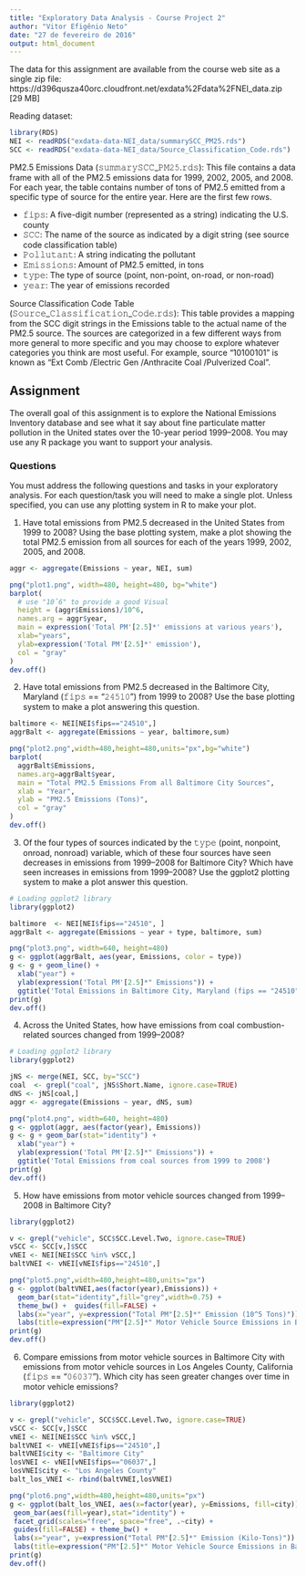 ```yaml
---
title: "Exploratory Data Analysis - Course Project 2"
author: "Vitor Efigênio Neto"
date: "27 de fevereiro de 2016"
output: html_document
---
```

The data for this assignment are available from the course web site as a single zip file: https://d396qusza40orc.cloudfront.net/exdata%2Fdata%2FNEI_data.zip [29 MB]

Reading dataset:

```r
library(RDS)
NEI <- readRDS("exdata-data-NEI_data/summarySCC_PM25.rds")
SCC <- readRDS("exdata-data-NEI_data/Source_Classification_Code.rds")
```

PM2.5 Emissions Data (𝚜𝚞𝚖𝚖𝚊𝚛𝚢𝚂𝙲𝙲_𝙿𝙼𝟸𝟻.𝚛𝚍𝚜): This file contains a data frame with all of the PM2.5 emissions data for 1999, 2002, 2005, and 2008. For each year, the table contains number of tons of PM2.5 emitted from a specific type of source for the entire year. Here are the first few rows.

* 𝚏𝚒𝚙𝚜: A five-digit number (represented as a string) indicating the U.S. county
* 𝚂𝙲𝙲: The name of the source as indicated by a digit string (see source code classification table)
* 𝙿𝚘𝚕𝚕𝚞𝚝𝚊𝚗𝚝: A string indicating the pollutant
* 𝙴𝚖𝚒𝚜𝚜𝚒𝚘𝚗𝚜: Amount of PM2.5 emitted, in tons
* 𝚝𝚢𝚙𝚎: The type of source (point, non-point, on-road, or non-road)
* 𝚢𝚎𝚊𝚛: The year of emissions recorded

Source Classification Code Table (𝚂𝚘𝚞𝚛𝚌𝚎_𝙲𝚕𝚊𝚜𝚜𝚒𝚏𝚒𝚌𝚊𝚝𝚒𝚘𝚗_𝙲𝚘𝚍𝚎.𝚛𝚍𝚜): This table provides a mapping from the SCC digit strings in the Emissions table to the actual name of the PM2.5 source. The sources are categorized in a few different ways from more general to more specific and you may choose to explore whatever categories you think are most useful. For example, source “10100101” is known as “Ext Comb /Electric Gen /Anthracite Coal /Pulverized Coal”.

## Assignment

The overall goal of this assignment is to explore the National Emissions Inventory database and see what it say about fine particulate matter pollution in the United states over the 10-year period 1999–2008. You may use any R package you want to support your analysis.

### Questions

You must address the following questions and tasks in your exploratory analysis. For each question/task you will need to make a single plot. Unless specified, you can use any plotting system in R to make your plot.

1. Have total emissions from PM2.5 decreased in the United States from 1999 to 2008? Using the base plotting system, make a plot showing the total PM2.5 emission from all sources for each of the years 1999, 2002, 2005, and 2008.

```r
aggr <- aggregate(Emissions ~ year, NEI, sum)

png("plot1.png", width=480, height=480, bg="white")
barplot(
  # use "10ˆ6" to provide a good Visual
  height = (aggr$Emissions)/10^6,
  names.arg = aggr$year,
  main = expression('Total PM'[2.5]*' emissions at various years'),
  xlab="years",
  ylab=expression('Total PM'[2.5]*' emission'),
  col = "gray"
)
dev.off()
```

2. Have total emissions from PM2.5 decreased in the Baltimore City, Maryland (𝚏𝚒𝚙𝚜 == "𝟸𝟺𝟻𝟷𝟶") from 1999 to 2008? Use the base plotting system to make a plot answering this question.

```r
baltimore <- NEI[NEI$fips=="24510",]
aggrBalt <- aggregate(Emissions ~ year, baltimore,sum)

png("plot2.png",width=480,height=480,units="px",bg="white")
barplot(
  aggrBalt$Emissions,
  names.arg=aggrBalt$year,
  main = "Total PM2.5 Emissions From all Baltimore City Sources",
  xlab = "Year",
  ylab = "PM2.5 Emissions (Tons)",
  col = "gray"
)
dev.off()
```

3. Of the four types of sources indicated by the 𝚝𝚢𝚙𝚎 (point, nonpoint, onroad, nonroad) variable, which of these four sources have seen decreases in emissions from 1999–2008 for Baltimore City? Which have seen increases in emissions from 1999–2008? Use the ggplot2 plotting system to make a plot answer this question.

```r
# Loading ggplot2 library
library(ggplot2)

baltimore  <- NEI[NEI$fips=="24510", ]
aggrBalt <- aggregate(Emissions ~ year + type, baltimore, sum)

png("plot3.png", width=640, height=480)
g <- ggplot(aggrBalt, aes(year, Emissions, color = type))
g <- g + geom_line() +
  xlab("year") +
  ylab(expression('Total PM'[2.5]*" Emissions")) +
  ggtitle('Total Emissions in Baltimore City, Maryland (fips == "24510") from 1999 to 2008')
print(g)
dev.off()
```

4. Across the United States, how have emissions from coal combustion-related sources changed from 1999–2008?

```r
# Loading ggplot2 library
library(ggplot2)

jNS <- merge(NEI, SCC, by="SCC")
coal  <- grepl("coal", jNS$Short.Name, ignore.case=TRUE)
dNS <- jNS[coal,]
aggr <- aggregate(Emissions ~ year, dNS, sum)

png("plot4.png", width=640, height=480)
g <- ggplot(aggr, aes(factor(year), Emissions))
g <- g + geom_bar(stat="identity") +
  xlab("year") +
  ylab(expression('Total PM'[2.5]*" Emissions")) +
  ggtitle('Total Emissions from coal sources from 1999 to 2008')
print(g)
dev.off()
```

5. How have emissions from motor vehicle sources changed from 1999–2008 in Baltimore City?

```r
library(ggplot2)

v <- grepl("vehicle", SCC$SCC.Level.Two, ignore.case=TRUE)
vSCC <- SCC[v,]$SCC
vNEI <- NEI[NEI$SCC %in% vSCC,]
baltVNEI <- vNEI[vNEI$fips=="24510",]

png("plot5.png",width=480,height=480,units="px")
g <- ggplot(baltVNEI,aes(factor(year),Emissions)) +
  geom_bar(stat="identity",fill="grey",width=0.75) +
  theme_bw() +  guides(fill=FALSE) +
  labs(x="year", y=expression("Total PM"[2.5]*" Emission (10^5 Tons)")) + 
  labs(title=expression("PM"[2.5]*" Motor Vehicle Source Emissions in Baltimore from 1999-2008"))
print(g)
dev.off()
```

6. Compare emissions from motor vehicle sources in Baltimore City with emissions from motor vehicle sources in Los Angeles County, California (𝚏𝚒𝚙𝚜 == "𝟶𝟼𝟶𝟹𝟽"). Which city has seen greater changes over time in motor vehicle emissions?

```r
library(ggplot2)

v <- grepl("vehicle", SCC$SCC.Level.Two, ignore.case=TRUE)
vSCC <- SCC[v,]$SCC
vNEI <- NEI[NEI$SCC %in% vSCC,]
baltVNEI <- vNEI[vNEI$fips=="24510",]
baltVNEI$city <- "Baltimore City"
losVNEI <- vNEI[vNEI$fips=="06037",]
losVNEI$city <- "Los Angeles County"
balt_los_VNEI <- rbind(baltVNEI,losVNEI)

png("plot6.png",width=480,height=480,units="px")
g <- ggplot(balt_los_VNEI, aes(x=factor(year), y=Emissions, fill=city)) +
 geom_bar(aes(fill=year),stat="identity") +
 facet_grid(scales="free", space="free", .~city) +
 guides(fill=FALSE) + theme_bw() +
 labs(x="year", y=expression("Total PM"[2.5]*" Emission (Kilo-Tons)")) + 
 labs(title=expression("PM"[2.5]*" Motor Vehicle Source Emissions in Baltimore & LA, 1999-2008"))
print(g)
dev.off()
```